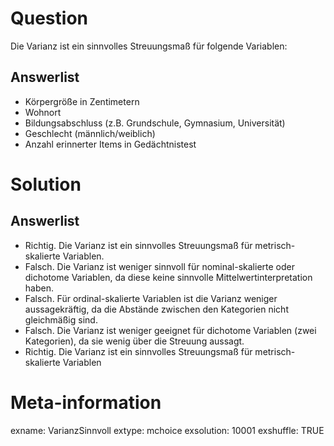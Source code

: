 Question
========

Die Varianz ist ein sinnvolles Streuungsmaß für folgende Variablen:

Answerlist
----------

* Körpergröße in Zentimetern
* Wohnort
* Bildungsabschluss (z.B. Grundschule, Gymnasium, Universität)
* Geschlecht (männlich/weiblich)
* Anzahl erinnerter Items in Gedächtnistest

Solution
========

Answerlist
----------

* Richtig. Die Varianz ist ein sinnvolles Streuungsmaß für metrisch-skalierte Variablen.
* Falsch. Die Varianz ist weniger sinnvoll für nominal-skalierte oder dichotome Variablen, da diese keine sinnvolle Mittelwertinterpretation haben.
* Falsch. Für ordinal-skalierte Variablen ist die Varianz weniger aussagekräftig, da die Abstände zwischen den Kategorien nicht gleichmäßig sind.
* Falsch. Die Varianz ist weniger geeignet für dichotome Variablen (zwei Kategorien), da sie wenig über die Streuung aussagt.
* Richtig. Die Varianz ist ein sinnvolles Streuungsmaß für metrisch-skalierte Variablen

Meta-information
================
exname: VarianzSinnvoll
extype: mchoice 
exsolution: 10001
exshuffle: TRUE

